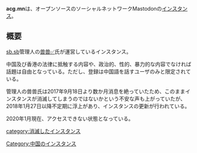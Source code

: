 {{infobox instance
|Name = acg.mn
|Domain = https://acg.mn
|Country = 中国
|Admin = [https://acg.mn/@Showfom 兽兽✅]
|Start = 2017年5月27日
|Kifu = 不明
|Alias = 不明
}}'''acg.mn'''は、オープンソースのソーシャルネットワークMastodonの[[インスタンス]]。

== 概要 ==
[https://sb.sb sb.sb]管理人の[https://acg.mn/@Showfom 兽兽✅]氏が運営しているインスタンス。

中国及び香港の法律に抵触する内容や、政治的、性的、暴力的な内容でなければ話題は自由となっている。ただし、登録は中国語を話すユーザのみと限定されている。

管理人の兽兽氏は2017年9月18日より数か月消息を絶っていたため、このままインスタンスが消滅してしまうのではないかという不安な声も上がっていたが、2018年1月27日以降不定期に浮上があり、インスタンスの更新が行われている。

2020年1月現在、アクセスできない状態となっている。

[[Category:中国のインスタンス]]
[[category:消滅したインスタンス]]